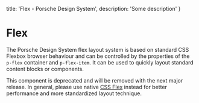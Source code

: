 
  title: 'Flex - Porsche Design System',
  description: 'Some description'
}

# Flex <ComponentStatus tagName="p-flex"></ComponentStatus>

The Porsche Design System flex layout system is based on standard CSS Flexbox browser behaviour and can be controlled by
the properties of the `p-flex` container and `p-flex-item`. It can be used to quickly layout standard content blocks or
components.

<Notification heading="Deprecation hint" heading-tag="h2" state="error">
  This component is deprecated and will be removed with the next major release.
  In general, please use native <a href="https://css-tricks.com/snippets/css/a-guide-to-flexbox">CSS Flex</a> instead for better performance and more standardized layout technique.
</Notification>

<Configurator tagName="p-flex" story={flexStory} />
